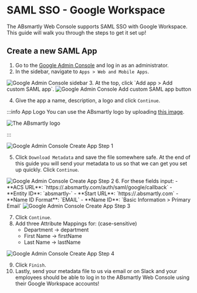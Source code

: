
# SAML SSO - Google Workspace

The ABsmartly Web Console supports SAML SSO with Google Workspace. This guide will walk you through the steps
to get it set up!

## Create a new SAML App

1. Go to the [Google Admin Console](https://admin.google.com) and log in as an administrator.
2. In the sidebar, navigate to `Apps > Web and Mobile Apps`.
<Image img="google/sidebar.png" alt="Google Admin Console sidebar" maxWidth={300} centered={false} />
3. At the top, click `Add app > Add custom SAML app`.
<Image img="google/add_app.png" alt="Google Admin Console Add custom SAML app button" maxWidth={300} centered={false} />

4. Give the app a name, description, a logo and click `Continue`.

:::info App Logo
You can use the ABsmartly logo by uploading [this image](/img/logo.png).

<Image img="logo.png" alt="The ABsmartly logo" maxWidth={100} centered={false} />

:::

<Image img="google/create_app_1.png" alt="Google Admin Console Create App Step 1" maxWidth={800} centered={false} />

5. Click `Download Metadata` and save the file somewhere safe. At the end of this guide you will send your metadata to us so that we can get you set up quickly. Click `Continue`.
<Image img="google/create_app_2.png" alt="Google Admin Console Create App Step 2" maxWidth={800} centered={false} />
6. For these fields input:
    - **ACS URL**: `https://<your-assigned-subdomain>.absmartly.com/auth/saml/google/callback`
    - **Entity ID**: `absmartly-<your-assigned-subdomain>`
    - **Start URL**: `https://<your-assigned-subdomain>.absmartly.com`
    - **Name ID Format**: `EMAIL`
    - **Name ID**: `Basic Information > Primary Email`

<Image img="google/create_app_3.png" alt="Google Admin Console Create App Step 3" maxWidth={800} centered={false} />

7. Click `Continue`.
8. Add three Attribute Mappings for: (case-sensitive)
    - Department -> department
    - First Name -> firstName
    - Last Name -> lastName

<Image img="google/create_app_4.png" alt="Google Admin Console Create App Step 4" maxWidth={800} centered={false} />

9. Click `Finish`.
10. Lastly, send your metadata file to us via email or on Slack and your employees should be able to log
    in to the ABsmartly Web Console using their Google Workspace accounts!
